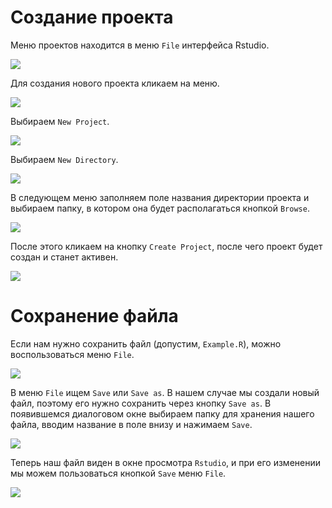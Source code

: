 # Создание проекта

Меню проектов находится в меню `File` интерфейса Rstudio.

![](images/03-create-project-1.png)

Для создания нового проекта кликаем на меню.

![](images/03-create-project-2.png)

Выбираем `New Project`.

![](images/03-create-project-3.png)

Выбираем `New Directory`.

![](images/03-create-project-4.png)

В следующем меню заполняем поле названия директории проекта и выбираем папку, в котором она будет располагаться кнопкой `Browse`.

![](images/03-create-project-5.png)

После этого кликаем на кнопку `Create Project`, после чего проект будет создан и станет активен.

![](images/03-create-project-6.png)

# Сохранение файла

Если нам нужно сохранить файл (допустим, `Example.R`), можно воспользоваться меню `File`.

![](images/03-create-project-7.png)

В меню `File` ищем `Save` или `Save as`. В нашем случае мы создали новый файл, поэтому его нужно сохранить через кнопку `Save as`. В появившемся диалоговом окне выбираем папку для хранения нашего файла, вводим название в поле внизу и нажимаем `Save`.

![](images/03-create-project-8.png)

Теперь наш файл виден в окне просмотра `Rstudio`, и при его изменении мы можем пользоваться кнопкой `Save` меню `File`.

![](images/03-create-project-9.png)
